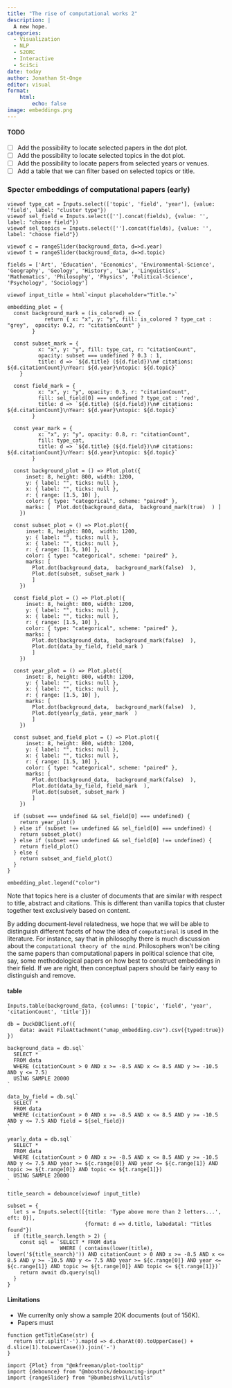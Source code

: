 ```yaml
---
title: "The rise of computational works 2"
description: |
  A new hope.
categories:
  - Visualization
  - NLP
  - S2ORC
  - Interactive
  - SciSci
date: today
author: Jonathan St-Onge
editor: visual
format: 
    html:
        echo: false 
image: embeddings.png 
---
```


#### TODO
 - [ ] Add the possibility to locate selected papers in the dot plot.
 - [ ] Add the possibility to locate selected topics in the dot plot.
 - [ ] Add the possibility to locate papers from selected years or venues.
 - [ ] Add a table that we can filter based on selected topics or title.

### Specter embeddings of computational papers (early)

```ojs
viewof type_cat = Inputs.select(['topic', 'field', 'year'], {value: 'field', label: "cluster type"})
viewof sel_field = Inputs.select([''].concat(fields), {value: '', label: "choose field"})
viewof sel_topics = Inputs.select([''].concat(fields), {value: '', label: "choose field"})
```

```ojs
viewof c = rangeSlider(background_data, d=>d.year)
viewof t = rangeSlider(background_data, d=>d.topic)
```

```ojs
fields = ['Art', 'Education', 'Economics', 'Environmental-Science', 'Geography', 'Geology', 'History', 'Law', 'Linguistics', 'Mathematics', 'Philosophy', 'Physics', 'Political-Science', 'Psychology', 'Sociology']
```


```ojs
viewof input_title = html`<input placeholder="Title.">`
```

```ojs
embedding_plot = {
  const background_mark = (is_colored) => {  
            return { x: "x", y: "y", fill: is_colored ? type_cat : "grey",  opacity: 0.2, r: "citationCount" }
        }
  
  const subset_mark = {
          x: "x", y: "y", fill: type_cat, r: "citationCount", 
          opacity: subset === undefined ? 0.3 : 1, 
          title: d => `${d.title} (${d.field})\n# citations: ${d.citationCount}\nYear: ${d.year}\ntopic: ${d.topic}`
    }

  const field_mark = {
          x: "x", y: "y", opacity: 0.3, r: "citationCount",
          fill: sel_field[0] === undefined ? type_cat : 'red', 
          title: d => `${d.title} (${d.field})\n# citations: ${d.citationCount}\nYear: ${d.year}\ntopic: ${d.topic}`
        }
  
  const year_mark = {
          x: "x", y: "y", opacity: 0.8, r: "citationCount", 
          fill: type_cat, 
          title: d => `${d.title} (${d.field})\n# citations: ${d.citationCount}\nYear: ${d.year}\ntopic: ${d.topic}`
        }

  const background_plot = () => Plot.plot({
      inset: 8, height: 800, width: 1200,
      y: { label: "", ticks: null },
      x: { label: "", ticks: null },
      r: { range: [1.5, 10] },
      color: { type: "categorical", scheme: "paired" },
      marks: [  Plot.dot(background_data,  background_mark(true)  ) ]
    })
  
  const subset_plot = () => Plot.plot({
      inset: 8, height: 800,  width: 1200,
      y: { label: "", ticks: null },
      x: { label: "", ticks: null },
      r: { range: [1.5, 10] },
      color: { type: "categorical", scheme: "paired" },
      marks: [
        Plot.dot(background_data,  background_mark(false)  ),
        Plot.dot(subset, subset_mark )
        ]
    })
  
  const field_plot = () => Plot.plot({
      inset: 8, height: 800, width: 1200,
      y: { label: "", ticks: null },
      x: { label: "", ticks: null },
      r: { range: [1.5, 10] },
      color: { type: "categorical", scheme: "paired" },
      marks: [
        Plot.dot(background_data,  background_mark(false)  ),
        Plot.dot(data_by_field, field_mark )
        ]
    })
  
  const year_plot = () => Plot.plot({
      inset: 8, height: 800, width: 1200,
      y: { label: "", ticks: null },
      x: { label: "", ticks: null },
      r: { range: [1.5, 10] },
      marks: [
        Plot.dot(background_data,  background_mark(false)  ),
        Plot.dot(yearly_data, year_mark  )
        ]
    })  

  const subset_and_field_plot = () => Plot.plot({
      inset: 8, height: 800, width: 1200,
      y: { label: "", ticks: null },
      x: { label: "", ticks: null },
      r: { range: [1.5, 10] },
      color: { type: "categorical", scheme: "paired" },
      marks: [
        Plot.dot(background_data,  background_mark(false)  ),
        Plot.dot(data_by_field, field_mark  ),
        Plot.dot(subset, subset_mark )
        ]
    })

  if (subset === undefined && sel_field[0] === undefined) {
    return year_plot()
  } else if (subset !== undefined && sel_field[0] === undefined) {
    return subset_plot()
  } else if (subset === undefined && sel_field[0] !== undefined) {
    return field_plot()
  } else {
    return subset_and_field_plot()
  }
}

embedding_plot.legend("color")
```

Note that topics here is a cluster of documents that are similar with respect to title, abstract and citations. This is different than vanilla topics that cluster together text exclusively based on content. 

By adding document-level relatedness, we hope that we will be able to distinguish different facets of how the idea of `computational` is used in the literature. For instance, say that in philosophy there is much discussion about the `computational theory of the mind`. Philosophers won't be citing the same papers than computational papers in political science that cite, say, some methodological papers on how best to construct embeddings in their field. If we are right, then conceptual papers should be fairly easy to distinguish and remove. 

#### table
```ojs
Inputs.table(background_data, {columns: ['topic', 'field', 'year', 'citationCount', 'title']})
```

```ojs
db = DuckDBClient.of({ 
	data: await FileAttachment("umap_embedding.csv").csv({typed:true})
})

background_data = db.sql`
  SELECT * 
  FROM data 
  WHERE (citationCount > 0 AND x >= -8.5 AND x <= 8.5 AND y >= -10.5 AND y <= 7.5) 
  USING SAMPLE 20000
`

data_by_field = db.sql`
  SELECT * 
  FROM data 
  WHERE (citationCount > 0 AND x >= -8.5 AND x <= 8.5 AND y >= -10.5 AND y <= 7.5 AND field = ${sel_field})
`

yearly_data = db.sql`
  SELECT * 
  FROM data 
  WHERE (citationCount > 0 AND x >= -8.5 AND x <= 8.5 AND y >= -10.5 AND y <= 7.5 AND year >= ${c.range[0]} AND year <= ${c.range[1]} AND topic >= ${t.range[0]} AND topic <= ${t.range[1]})
  USING SAMPLE 20000
`
```

```ojs
title_search = debounce(viewof input_title)

subset = {
  let s = Inputs.select([{title: 'Type above more than 2 letters...', eft: 0}], 
                         {format: d => d.title, labedatal: "Titles found"}) 
  if (title_search.length > 2) {
    const sql = `SELECT * FROM data 
                 WHERE ( contains(lower(title), lower('${title_search}')) AND citationCount > 0 AND x >= -8.5 AND x <= 8.5 AND y >= -10.5 AND y <= 7.5 AND year >= ${c.range[0]} AND year <= ${c.range[1]} AND topic >= ${t.range[0]} AND topic <= ${t.range[1]})`
    return await db.query(sql)
  } 
}
```



#### Limitations

 - We currenlty only show a sample 20K documents (out of 156K).
 - Papers must 

```ojs
function getTitleCase(str) {
  return str.split('-').map(d => d.charAt(0).toUpperCase() + d.slice(1).toLowerCase()).join('-')
}
```

```ojs
import {Plot} from "@mkfreeman/plot-tooltip"
import {debounce} from "@mbostock/debouncing-input"
import {rangeSlider} from "@bumbeishvili/utils"
```

